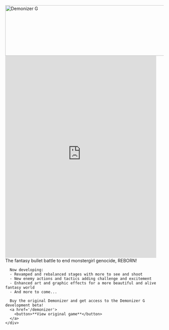 
<section>
  <img
    class="logo"
    srcset={Logo}
    alt="Demonizer G"
    width="640"
    height="160"
    style={{display: 'block', marginLeft: 'auto', marginRight: 'auto'}}
  />
</section>
<section>
  <div class='grid'>
    <iframe style={{
      maxWidth: '90vw',
      height: 'auto',
      aspectRatio: '3/4', marginLeft: 'auto', marginRight: 'auto'
    }} width="480" height="640" src="https://www.youtube-nocookie.com/embed/tXqZ7H5s4EI?si=eQmKkZr0ZrTFweKh" title="YouTube video player" frameborder="0" allow="accelerometer; autoplay; clipboard-write; encrypted-media; gyroscope; picture-in-picture; web-share" allowFullScreen>
    </iframe>
    <div>
      The fantasy bullet battle to end monstergirl genocide, REBORN!

      Now developing:
      - Revamped and rebalanced stages with more to see and shoot
      - New enemy actions and tactics adding challenge and excitement
      - Enhanced art and graphic effects for a more beautiful and alive fantasy world
      - And more to come...

      Buy the original Demonizer and get access to the Demonizer G development beta!
      <a href='/demonizer'>
        <button>**View original game**</button>
      </a>
    </div>
  </div>
</section>